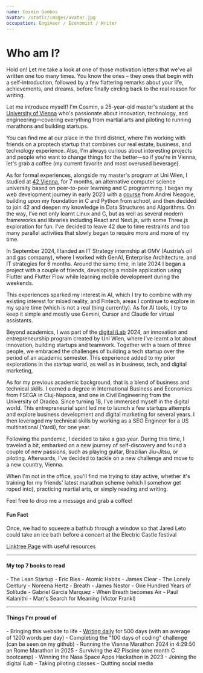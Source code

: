 ```yaml
---
name: Cosmin Gombos
avatar: /static/images/avatar.jpg
occupation: Engineer / Economist / Writer
---
```


<h1>Who am I?</h1>
Hold on! Let me take a look at one of those motivation letters that we've all written one too many times.
You know the ones – they ones that begin with a self-introduction, followed by a few flattering remarks about your life, achievements, and dreams,
before finally circling back to the real reason for writing.

Let me introduce myself! I'm Cosmin, a 25-year-old master's student at the <a href="https://www.univie.ac.at/en/">University of Vienna</a> who's passionate about innovation, technology, and engineering—covering everything from martial arts and piloting to running marathons and building startups.

You can find me at our place in the third district, where I'm working with friends on a proptech startup that combines our real estate, business, and technology experience. Also, I'm always curious about interesting projects and people who want to change things for the better—so if you're in Vienna, let's grab a coffee (my current favorite and most overused beverage). 

As for formal experiences, alongside my master's program at Uni Wien, I studied at <a href="https://www.42vienna.com/">42 Vienna</a>, for 7 months, an alternative computer science university based on peer-to-peer learning and C programming. I began my web development journey in early 2023 with a [course](https://zerotomastery.io/courses/coding-bootcamp/) from Andrei Neagoie, building upon my foundation in C and Python from school, and then decided to join 42 and deepen my knowledge in Data Structures and Algorithms. On the way, I’ve not only learnt Linux and C, but as well as several modern frameworks and libraries including React and Next.js, with some Three.js exploration for fun. I’ve decided to leave 42 due to time restraints and too many parallel activities that slowly began to require more and more of my time.

In September 2024, I landed an IT Strategy internship at OMV (Austria’s oil and gas company), where I worked with GenAI, Enterprise Architecture, and IT strategies for 6 months. Around the same time, in late 2024 I began a project with a couple of friends, developing a mobile application using Flutter and Flutter Flow while learning mobile development during the weekends.

This experiences sparked my interest in AI, which I try to combine with my existing interest for mixed reality, and Fintech, areas I continue to explore in my spare time (which is not a real thing currently). As for AI tools, I try to keep it simple and mostly use Gemini, Cursor and Claude for virtual assistants. 

Beyond academics, I was part of the [digital iLab](https://ilabs.univie.ac.at/) 2024, an innovation and entrepreneurship program created by Uni Wien, where I’ve learnt a lot about innovation, building startups and teamwork. Together with a team of three people, we embraced the challenges of building a tech startup over the period of an academic semester. This experience added to my prior explorations in the startup world, as well as in business, tech, and digital marketing, 

As for my previous academic background, that is a  blend of business and technical skills. I earned a degree in International Business and Economics from FSEGA in Cluj-Napoca, and one  in Civil Engineering from the University of Oradea. Since turning 18,  I've immersed myself in the digital world. This entrepreneurial spirit  led me to launch a few startups attempts and explore business development and digital marketing for several years. I then leveraged my technical skills by working as a SEO  Engineer for a US multinational (Yardi), for one year.

Following  the pandemic, I decided to take a gap year. During this time, I traveled a bit, embarked on a new journey of self-discovery and found a couple  of new passions, such as playing guitar, Brazilian Jiu-Jitsu, or piloting. Afterwards, I've decided to tackle on a new challenge and move to a new country, Vienna.

When I'm not in the office, you'll find me trying to stay active, whether it's training for my friends' latest marathon scheme (which I somehow get roped into), practicing martial arts, or simply reading and writing. 

Feel free to drop me a message and grab a coffee!

<h4>Fun Fact </h4>
Once, we had to squeeze a bathub through a window so that Jared Leto could take an ice bath before a concert at the Electric Castle festival

<a href="https://linktr.ee/gombosc">Linktree Page</a> with useful resources
___

<h4>My top 7 books to read</h4>
- The Lean Startup - Eric Ries
- Atomic Habits - James Clear
- The Lonely Century - Noreena Hertz
- Breath - James Nestor
- One Hundred Years of Solitude - Gabriel Garcia Marquez
- When Breath becomes Air - Paul Kalanithi
- Man's Search for Meaning (Victor Frankl)

___

<h4>Things I'm proud of</h4>
- Bringing this website to life
- <a href="https://750words.com/">Writing daily</a> for 500 days (with an average of 1200 words per day)
- Completing the "100 days of coding" challenge (can be seen on my github)
- Running the Vienna Marathon 2024 in 4:29:50 an Rome Marathon in 2025
- Surviving the 42 Piscine (one month C bootcamp)
- Winning the Nasa Space Apps Hackathon in 2023
- Joining the digital iLab
- Taking piloting classes
- Quitting social media




